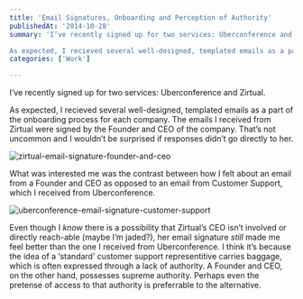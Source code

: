 ```yaml
---
title: 'Email Signatures, Onboarding and Perception of Authority'
publishedAt: '2014-10-28'
summary: 'I’ve recently signed up for two services: Uberconference and Zirtual.

As expected, I recieved several well-designed, templated emails as a part of the onboarding process for each company. The emails...'
categories: ['Work']

---
```


I’ve recently signed up for two services: Uberconference and Zirtual.

As expected, I recieved several well-designed, templated emails as a part of the onboarding process for each company. The emails I received from Zirtual were signed by the Founder and CEO of the company. That’s not uncommon and I wouldn’t be surprised if responses didn’t go directly to her.

<Image src="/images/blog/email-signatures-onboarding-and-perception-of-authority/8ef62-zirtual-email-signature-founder-and-ceo.png" alt="zirtual-email-signature-founder-and-ceo" width={800} height={600} />

What was interested me was the contrast between how I felt about an email from a Founder and CEO as opposed to an email from Customer Support, which I received from Uberconference.

<Image src="/images/blog/email-signatures-onboarding-and-perception-of-authority/22939-uberconference-email-signature-customer-support.png" alt="uberconference-email-signature-customer-support" width={800} height={600} />

Even though I *know* there is a possibility that Zirtual’s CEO isn’t involved or directly reach-able (maybe I’m jaded?), her email signature *still* made me feel better than the one I received from Uberconference. I think it’s because the idea of a ‘standard’ customer support representitive carries baggage, which is often expressed through a lack of authority. A Founder and CEO, on the other hand, possesses supreme authority. Perhaps even the pretense of access to that authority is preferrable to the alternative.
